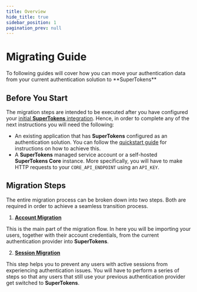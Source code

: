 ```yaml
---
title: Overview 
hide_title: true
sidebar_position: 1
pagination_prev: null
---
```



# Migrating Guide

<DescriptionText>
  To following guides will cover how you can move your authentication data from your current authentication solution to **SuperTokens** 
</DescriptionText>

<Separator />

## Before You Start

The migration steps are intended to be executed after you have configured your [initial **SuperTokens** integration](/docs/quickstart/introduction).
Hence, in order to complete any of the next instructions you will need the following:
- An existing application that has **SuperTokens** configured as an authentication solution. You can follow the [quickstart guide](/docs/quickstart/introduction) for instructions on how to achieve this.
- A **SuperTokens** managed service account or a self-hosted **SuperTokens Core** instance.
More specifically, you will have to make HTTP requests to your `CORE_API_ENDPOINT` using an `API_KEY`. 


## Migration Steps

The entire migration process can be broken down into two steps.
Both are required in order to achieve a seamless transition process. 

1. [**Account Migration**](/docs/migration/account-migration/)

This is the main part of the migration flow.
In here you will be importing your users, together with their account credentials, from the current authentication provider into **SuperTokens**.

2. [**Session Migration**](/docs/migration/session-migration)

This step helps you to prevent any users with active sessions from experiencing authentication issues.
You will have to perform a series of steps so that any users that still use your previous authentication provider get switched to **SuperTokens**.


